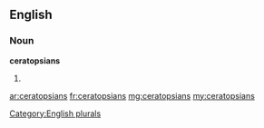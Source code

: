 ==English==

===Noun===
'''ceratopsians'''

# {{plural of|[[ceratopsian]]}}

[[Category:English plurals]]

[[ar:ceratopsians]]
[[fr:ceratopsians]]
[[mg:ceratopsians]]
[[my:ceratopsians]]